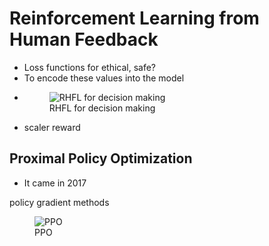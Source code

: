 # Reinforcement Learning from Human Feedback

* Loss functions for ethical, safe?
* To encode these values into the model
* ![RHFL for decision making](/Images/rhlf_for_decision_making.png)

* scaler reward

## Proximal Policy Optimization
* It came in 2017

policy gradient methods 

![PPO](https://www.youtube.com/watch?v=HrapVFNBN64)